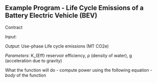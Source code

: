 ## Example Program - Life Cycle Emissions of a Battery Electric Vehicle (BEV)

Contract

*Input*: 

*Output*: Use-phase Life cycle emissions (MT CO2e) 

*Parameters*: K_{Eff} reservoir efficiency, ρ (density of water), g (acceleration due to gravity)

What the function will do - compute power using the following equation - *body* of the function 



